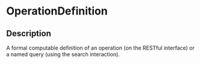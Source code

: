 # OperationDefinition
 ## Description 
 A formal computable definition of an operation (on the RESTful interface) or a named query (using the search interaction).